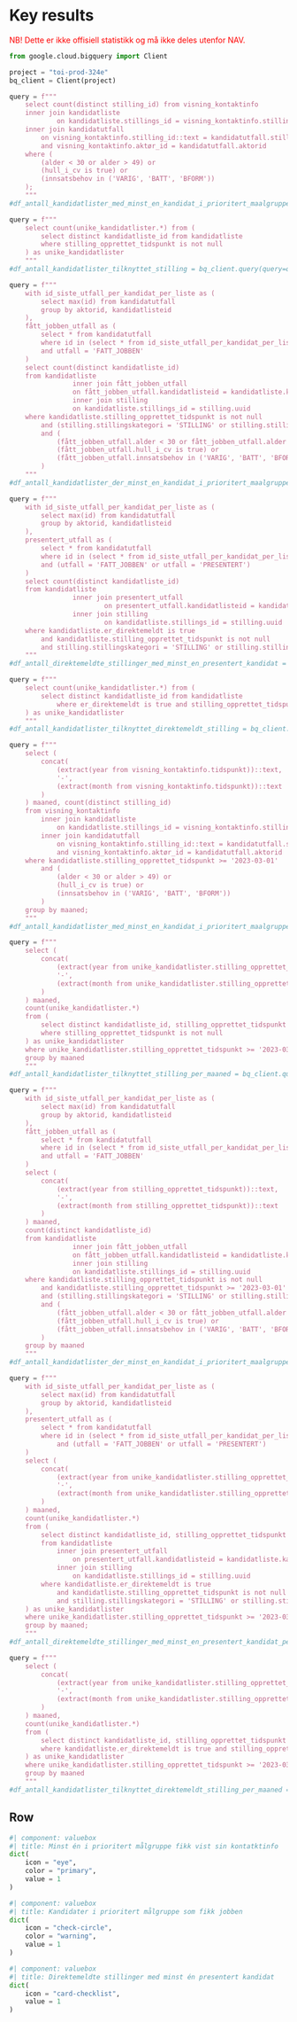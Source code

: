 # Key results

<span style="color:red;">
NB! Dette er ikke offisiell statistikk og må ikke deles utenfor NAV.
</span>

```python
from google.cloud.bigquery import Client
```

```python
project = "toi-prod-324e"
bq_client = Client(project)
```

```python
query = f"""
    select count(distinct stilling_id) from visning_kontaktinfo
    inner join kandidatliste
            on kandidatliste.stillings_id = visning_kontaktinfo.stilling_id::text
    inner join kandidatutfall
        on visning_kontaktinfo.stilling_id::text = kandidatutfall.stillingsid
        and visning_kontaktinfo.aktør_id = kandidatutfall.aktorid
    where (
        (alder < 30 or alder > 49) or
        (hull_i_cv is true) or
        (innsatsbehov in ('VARIG', 'BATT', 'BFORM'))
    );
    """
#df_antall_kandidatlister_med_minst_en_kandidat_i_prioritert_maalgruppe_som_har_faatt_vist_sin_kontaktinfo = bq_client.query(query=query).to_dataframe()
```

```python
query = f"""
    select count(unike_kandidatlister.*) from (
        select distinct kandidatliste_id from kandidatliste
        where stilling_opprettet_tidspunkt is not null
    ) as unike_kandidatlister
    """
#df_antall_kandidatlister_tilknyttet_stilling = bq_client.query(query=query).to_dataframe()
```

```python
query = f"""
    with id_siste_utfall_per_kandidat_per_liste as (
        select max(id) from kandidatutfall 
        group by aktorid, kandidatlisteid
    ),
    fått_jobben_utfall as (
        select * from kandidatutfall 
        where id in (select * from id_siste_utfall_per_kandidat_per_liste)
        and utfall = 'FATT_JOBBEN'
    )
    select count(distinct kandidatliste_id)
    from kandidatliste
                inner join fått_jobben_utfall
                on fått_jobben_utfall.kandidatlisteid = kandidatliste.kandidatliste_id
                inner join stilling
                on kandidatliste.stillings_id = stilling.uuid
    where kandidatliste.stilling_opprettet_tidspunkt is not null
        and (stilling.stillingskategori = 'STILLING' or stilling.stillingskategori is null)
        and (
            (fått_jobben_utfall.alder < 30 or fått_jobben_utfall.alder > 49) or 
            (fått_jobben_utfall.hull_i_cv is true) or 
            (fått_jobben_utfall.innsatsbehov in ('VARIG', 'BATT', 'BFORM'))
        )
    """
#df_antall_kandidatlister_der_minst_en_kandidat_i_prioritert_maalgruppe_fikk_jobben = bq_client.query(query=query).to_dataframe()
```

```python
query = f"""
    with id_siste_utfall_per_kandidat_per_liste as (
        select max(id) from kandidatutfall 
        group by aktorid, kandidatlisteid
    ),
    presentert_utfall as (
        select * from kandidatutfall 
        where id in (select * from id_siste_utfall_per_kandidat_per_liste)
        and (utfall = 'FATT_JOBBEN' or utfall = 'PRESENTERT')
    )
    select count(distinct kandidatliste_id)
    from kandidatliste
                inner join presentert_utfall
                        on presentert_utfall.kandidatlisteid = kandidatliste.kandidatliste_id
                inner join stilling
                        on kandidatliste.stillings_id = stilling.uuid
    where kandidatliste.er_direktemeldt is true 
        and kandidatliste.stilling_opprettet_tidspunkt is not null
        and stilling.stillingskategori = 'STILLING' or stilling.stillingskategori is null;
    """
#df_antall_direktemeldte_stillinger_med_minst_en_presentert_kandidat = bq_client.query(query=query).to_dataframe()
```

```python
query = f"""
    select count(unike_kandidatlister.*) from (
        select distinct kandidatliste_id from kandidatliste
            where er_direktemeldt is true and stilling_opprettet_tidspunkt is not null
    ) as unike_kandidatlister
    """
#df_antall_kandidatlister_tilknyttet_direktemeldt_stilling = bq_client.query(query=query).to_dataframe()
```

```python
query = f"""
    select (
        concat(
            (extract(year from visning_kontaktinfo.tidspunkt))::text,
            '-',
            (extract(month from visning_kontaktinfo.tidspunkt))::text
        )
    ) maaned, count(distinct stilling_id)
    from visning_kontaktinfo
        inner join kandidatliste
            on kandidatliste.stillings_id = visning_kontaktinfo.stilling_id::text
        inner join kandidatutfall
            on visning_kontaktinfo.stilling_id::text = kandidatutfall.stillingsid
            and visning_kontaktinfo.aktør_id = kandidatutfall.aktorid
    where kandidatliste.stilling_opprettet_tidspunkt >= '2023-03-01'
        and (
            (alder < 30 or alder > 49) or
            (hull_i_cv is true) or
            (innsatsbehov in ('VARIG', 'BATT', 'BFORM'))
        )
    group by maaned;
    """
#df_antall_kandidatlister_med_minst_en_kandidat_i_prioritert_maalgruppe_som_har_faatt_vist_sin_kontaktinfo_per_maaned = bq_client.query(query=query).to_dataframe()
```

```python
query = f"""
    select (
        concat(
            (extract(year from unike_kandidatlister.stilling_opprettet_tidspunkt))::text,
            '-',
            (extract(month from unike_kandidatlister.stilling_opprettet_tidspunkt))::text
        )
    ) maaned,
    count(unike_kandidatlister.*)
    from (
        select distinct kandidatliste_id, stilling_opprettet_tidspunkt from kandidatliste
        where stilling_opprettet_tidspunkt is not null
    ) as unike_kandidatlister
    where unike_kandidatlister.stilling_opprettet_tidspunkt >= '2023-03-01'
    group by maaned
    """
#df_antall_kandidatlister_tilknyttet_stilling_per_maaned = bq_client.query(query=query).to_dataframe()
```

```python
query = f"""
    with id_siste_utfall_per_kandidat_per_liste as (
        select max(id) from kandidatutfall 
        group by aktorid, kandidatlisteid
    ),
    fått_jobben_utfall as (
        select * from kandidatutfall 
        where id in (select * from id_siste_utfall_per_kandidat_per_liste)
        and utfall = 'FATT_JOBBEN'
    )
    select (
        concat(
            (extract(year from stilling_opprettet_tidspunkt))::text,
            '-',
            (extract(month from stilling_opprettet_tidspunkt))::text
        )
    ) maaned,
    count(distinct kandidatliste_id)
    from kandidatliste
                inner join fått_jobben_utfall
                on fått_jobben_utfall.kandidatlisteid = kandidatliste.kandidatliste_id
                inner join stilling
                on kandidatliste.stillings_id = stilling.uuid
    where kandidatliste.stilling_opprettet_tidspunkt is not null
        and kandidatliste.stilling_opprettet_tidspunkt >= '2023-03-01'
        and (stilling.stillingskategori = 'STILLING' or stilling.stillingskategori is null)
        and (
            (fått_jobben_utfall.alder < 30 or fått_jobben_utfall.alder > 49) or 
            (fått_jobben_utfall.hull_i_cv is true) or 
            (fått_jobben_utfall.innsatsbehov in ('VARIG', 'BATT', 'BFORM'))
        )
    group by maaned
    """
#df_antall_kandidatlister_der_minst_en_kandidat_i_prioritert_maalgruppe_fikk_jobben_per_maaned = bq_client.query(query=query).to_dataframe()
```

```python
query = f"""
    with id_siste_utfall_per_kandidat_per_liste as (
        select max(id) from kandidatutfall
        group by aktorid, kandidatlisteid
    ),
    presentert_utfall as (
        select * from kandidatutfall
        where id in (select * from id_siste_utfall_per_kandidat_per_liste)
            and (utfall = 'FATT_JOBBEN' or utfall = 'PRESENTERT')
    )
    select (
        concat(
            (extract(year from unike_kandidatlister.stilling_opprettet_tidspunkt))::text,
            '-',
            (extract(month from unike_kandidatlister.stilling_opprettet_tidspunkt))::text
        )
    ) maaned,
    count(unike_kandidatlister.*)
    from (
        select distinct kandidatliste_id, stilling_opprettet_tidspunkt
        from kandidatliste
            inner join presentert_utfall
                on presentert_utfall.kandidatlisteid = kandidatliste.kandidatliste_id
            inner join stilling
                on kandidatliste.stillings_id = stilling.uuid
        where kandidatliste.er_direktemeldt is true
            and kandidatliste.stilling_opprettet_tidspunkt is not null
            and stilling.stillingskategori = 'STILLING' or stilling.stillingskategori is null
    ) as unike_kandidatlister
    where unike_kandidatlister.stilling_opprettet_tidspunkt >= '2023-03-01'
    group by maaned;
    """
#df_antall_direktemeldte_stillinger_med_minst_en_presentert_kandidat_per_maaned = bq_client.query(query=query).to_dataframe()
```

```python
query = f"""
    select (
        concat(
            (extract(year from unike_kandidatlister.stilling_opprettet_tidspunkt))::text,
            '-',
            (extract(month from unike_kandidatlister.stilling_opprettet_tidspunkt))::text
        )
    ) maaned,
    count(unike_kandidatlister.*)
    from (
        select distinct kandidatliste_id, stilling_opprettet_tidspunkt from kandidatliste
        where kandidatliste.er_direktemeldt is true and stilling_opprettet_tidspunkt is not null
    ) as unike_kandidatlister
    where unike_kandidatlister.stilling_opprettet_tidspunkt >= '2023-03-01'
    group by maaned
    """
#df_antall_kandidatlister_tilknyttet_direktemeldt_stilling_per_maaned = bq_client.query(query=query).to_dataframe()
```

## Row

```python
#| component: valuebox
#| title: Minst én i prioritert målgruppe fikk vist sin kontatktinfo
dict(
    icon = "eye",
    color = "primary",
    value = 1
)
```

```python
#| component: valuebox
#| title: Kandidater i prioritert målgruppe som fikk jobben
dict(
    icon = "check-circle",
    color = "warning",
    value = 1
)
```

```python
#| component: valuebox
#| title: Direktemeldte stillinger med minst én presentert kandidat
dict(
    icon = "card-checklist",
    value = 1
)
```